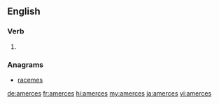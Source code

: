 ==English==

===Verb===
{{head|en|verb form}}

# {{en-third-person singular of|amerce}}

===Anagrams===
* [[racemes#English|racemes]]

[[de:amerces]]
[[fr:amerces]]
[[hi:amerces]]
[[my:amerces]]
[[ja:amerces]]
[[vi:amerces]]
